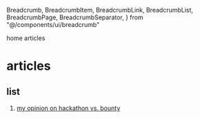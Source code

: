   Breadcrumb,
  BreadcrumbItem,
  BreadcrumbLink,
  BreadcrumbList,
  BreadcrumbPage,
  BreadcrumbSeparator,
} from "@/components/ui/breadcrumb"

<Breadcrumb>
  <BreadcrumbList>
    <BreadcrumbItem>
      <BreadcrumbLink href="/">home</BreadcrumbLink>
    </BreadcrumbItem>
    <BreadcrumbSeparator />
    <BreadcrumbItem>
      <BreadcrumbPage>articles</BreadcrumbPage>
    </BreadcrumbItem>
  </BreadcrumbList>
</Breadcrumb>

# articles

## list
1. [my opinion on hackathon vs. bounty](/articles/my-opinion-on-hackathon-vs-bounty)